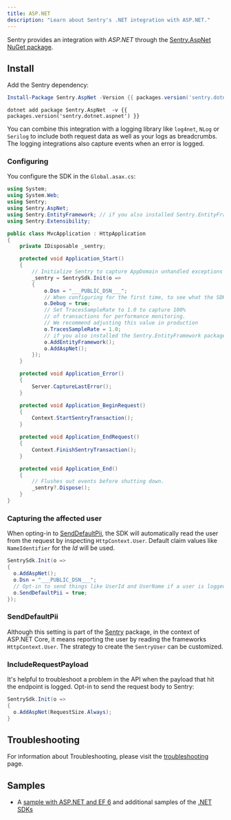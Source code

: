 ```yaml
---
title: ASP.NET
description: "Learn about Sentry's .NET integration with ASP.NET."
---
```


Sentry provides an integration with _ASP.NET_ through the [Sentry.AspNet NuGet package](https://www.nuget.org/packages/Sentry.AspNet).

## Install

Add the Sentry dependency:

```powershell {tabTitle:Package Manager}
Install-Package Sentry.AspNet -Version {{ packages.version('sentry.dotnet.aspnet') }}
```

```shell {tabTitle:.NET Core CLI}
dotnet add package Sentry.AspNet  -v {{ packages.version('sentry.dotnet.aspnet') }}
```

You can combine this integration with a logging library like `log4net`, `NLog` or `Serilog` to include both request data
as well as your logs as breadcrumbs. The logging integrations also capture events when an error is logged.

### Configuring

You configure the SDK in the `Global.asax.cs`:

```csharp
using System;
using System.Web;
using Sentry;
using Sentry.AspNet;
using Sentry.EntityFramework; // if you also installed Sentry.EntityFramework
using Sentry.Extensibility;

public class MvcApplication : HttpApplication
{
    private IDisposable _sentry;

    protected void Application_Start()
    {
        // Initialize Sentry to capture AppDomain unhandled exceptions and more.
        _sentry = SentrySdk.Init(o =>
        {
            o.Dsn = "___PUBLIC_DSN___";
            // When configuring for the first time, to see what the SDK is doing:
            o.Debug = true;
            // Set TracesSampleRate to 1.0 to capture 100%
            // of transactions for performance monitoring.
            // We recommend adjusting this value in production
            o.TracesSampleRate = 1.0;
            // if you also installed the Sentry.EntityFramework package
            o.AddEntityFramework();
            o.AddAspNet();
        });
    }

    protected void Application_Error()
    {
        Server.CaptureLastError();
    }

    protected void Application_BeginRequest()
    {
        Context.StartSentryTransaction();
    }

    protected void Application_EndRequest()
    {
        Context.FinishSentryTransaction();
    }

    protected void Application_End()
    {
        // Flushes out events before shutting down.
        _sentry?.Dispose();
    }
}
```

### Capturing the affected user

When opting-in to [SendDefaultPii](#senddefaultpii), the SDK will automatically read the user from the request by inspecting `HttpContext.User`. Default claim values like `NameIdentifier` for the _Id_ will be used.

```csharp
SentrySdk.Init(o =>
{
  o.AddAspNet();
  o.Dsn = "___PUBLIC_DSN___";
  // Opt-in to send things like UserId and UserName if a user is logged-in
  o.SendDefaultPii = true;
});
```

### SendDefaultPii

Although this setting is part of the [Sentry](/platforms/dotnet/) package, in the context of ASP.NET Core, it means reporting the user by reading the frameworks `HttpContext.User`. The strategy to create the `SentryUser` can be customized.

### IncludeRequestPayload

It's helpful to troubleshoot a problem in the API when the payload that hit the endpoint is logged.
Opt-in to send the request body to Sentry:

```csharp
SentrySdk.Init(o =>
{
  o.AddAspNet(RequestSize.Always);
}
```

## Troubleshooting

For information about Troubleshooting, please visit the [troubleshooting](troubleshooting) page.

## Samples

- A [sample with ASP.NET and EF 6](https://github.com/getsentry/examples/tree/master/dotnet/AspNetMvc5Ef6) and additional samples of the [.NET SDKs](https://github.com/getsentry/examples/tree/master/dotnet)
